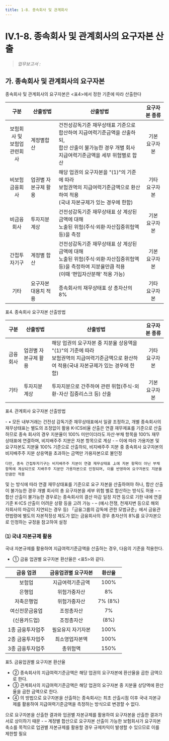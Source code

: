 ```yaml
---
title: 1-8. 종속회사 및 관계회사
---
```

# IV.1-8. 종속회사 및 관계회사의 요구자본 산출

> _업무보고서 :_ <OverlayDemo id ="AI719"/>

## 가. 종속회사 및 관계회사의 요구자본 
종속회사 및 관계회사의 요구자본은 \<표4>에서 정한 기준에 따라 산출한다

|구분|산출방법| 산출방법 |요구자본 종류|
|:-:|--|--|:--:|
|보험회사 및 <br/>보험업 관련회사|계정별합산| 건전성감독기준 재무상태표 기준으로 합산하여 지급여력기준금액을 산출하되,<br/> 합산 산출이 불가능한 경우 개별 회사 지급여력기준금액을 세부 위험별로 합산 |기본<br/>요구자본|
|비보험<br/>금융회사|업권별 자본규제 활용| 해당 업권의 요구자본을 "(1)"의 기준에 따라 <br/>보험권역의 지급여력기준금액으로 환산하여 적용<br/>(국내 자본규제가 있는 경우에 한함)|기타<br/>요구자본|
|비금융회사|투자지분 계상 |건전성감독기준 재무상태표 상 계상된 금액에 대해<br/> 노출된 위험(주식‧외환‧자산집중위험액 등)을 측정|기본<br/>요구자본|
|간접투자기구|계정별 합산 |건전성감독기준 재무상태표 상 계상된 금액에 대해<br/> 노출된 위험(주식·외환·자산집중위험액 등)을 측정하여 지분율만큼 적용 <br/>(이때 ‘편입자산분해’ 적용 가능)|기본<br/>요구자본|
|기타<GTooltipIcon desc="비례성원칙에 해당하는 경우"/>|요구자본 대용치 적용 |종속회사의 재무상태표 상 총자산의 8%|기타<br/>요구자본|

<GCaption>표4. 종속회사 요구자본 산출방법</GCaption>

|구분|산출방법| 산출방법 |요구자본 종류|
|:-:|--|--|:--:|
|금융회사|업권별 자본규제 활용|해당 업권의 요구자본 중 지분율 상응액을 "(1)"의 기준에 따라<br/> 보험권역의 지급여력기준금액으로 환산하여 적용(국내 자본규제가 있는 경우에 한함)|기타<br/>요구자본|
|기타|투자지분계상|투자지분으로 간주하여 관련 위험(주식･외환･자산 집중리스크 등) 산출|기본<br/>요구자본|

<GCaption>표4. 관계회사 요구자본 산출방법</GCaption>

<GCmt severity="aa">
- • 모든 내부거래는 건전성 감독기준 재무상태표에서 일괄 조정하고, 개별 종속회사의 재무상태표는 별도의 조정없이 활용
</GCmt>

<Accordion  activeIndex={[]}>
<AccordionTab header="종속 간접투자기구의 경우, 다른 종속회사와 달리 요구자본을 지분율만큼만 적용하는 이유">
    K-ICS비율 산출은 연결 재무제표를 기준으로 산출하므로 종속 회사의 경우 지분율이 100% 미만이더라도 자산·부채 항목을 100% 재무상태표에 연결하며, 비지배주주 지분은 자본 항목으로 계상
    - – 이에 따라 가용자본 및 요구자본도 지분율 100% 기준으로 산출하되, 비지배주주 지분 중 종속회사 요구자본의 비지배주주 지분 상응액을 초과하는 금액만 가용자본으로 불인정

    다만, 종속 간접투자기구는 비지배주주 지분이 연결 재무상태표 上에 자본 항목이 아닌 부채 항목에 계상되므로 지배주주 지분만 가용자본으로 인정되며, 이를 반영하여 요구자본도 지분율만큼만 적용
</AccordionTab>
<AccordionTab header="보험회사 및 보험업 관련회사에 대해 요구자본을 합산하여 산출하기 어려운 경우">
    <OverlayDemo id="보험회사" /> 및 <OverlayDemo id="보험업관련회사" />는 <OverlayDemo id="계정별합산" />방식에 따라 연결 재무상태표를 기준으로 요구 자본을 산출하여야 하나, 합산 산출이 불가능한 경우 개별 회사의 총 요구자본을 세부 위험 별로 합산하는 방식도 허용
    - – 합산 산출이 불가능한 경우로는 종속회사의 결산 마감 일정 지연 등으로 기한 내에 연결 기준 K-ICS 산출이 어려운 상황 등을 고려 가능
    - – (예시:전쟁, 천재지변 등으로 해외 자회사의 마감이 지연되는 경우 등)
</AccordionTab>
<AccordionTab header="비례성원칙에 해당하는 경우, 종속회사 요구자본을 총자산의 8%를 적용하는 근거">
    「금융그룹의 감독에 관한 모범규준」에서 금융관련법령에 별도의 자본적정성 제도가 없는 금융회사의 경우 총자산의 8%를 요구자본으로 인정하는 규정을 참고하여 설정
</AccordionTab>
</Accordion>

### ⑴ 국내 자본규제 활용
국내 자본규제를 활용하여 지급여력기준금액을 산출하는 경우, 다음의 기준을 적용한다.
- ① 금융 업권별 요구자본 환산율은 \<표5>와 같다.

|금융 업권|금융업권별 요구자본|환산율|
|:-:|:-:|:-:|
|보험업|지급여력기준금액|100%|
|은행업|위험가중자산|8%|
|저축은행업|위험가중자산|7% (8%)<GTooltipIcon desc="자산총액이 1조원 이상인 상호저축은행"/>|
|여신전문금융업|조정총자산|7%|
|(신용카드업)|조정총자산|(8%)|
|1종 금융투자업주<GTooltipIcon desc="금융투자업자 중 투자매매업자 또는 투자중개업자"/>|필요유지 자기자본|100%|
|2종 금융투자업주<GTooltipIcon desc="금융투자업자 중 금융위원회 인가를 받은 집합투자업자"/>|최소영업자본액|100%|
|3종 금융투자업주<GTooltipIcon desc="금융투자업자 중 신탁업자"/>|총위험액|150%|

<GCaption>표5. 금융업권별 요구자본 환산율</GCaption>

- ② 종속회사의 지급여력기준금액은 해당 업권의 요구자본에 환산율을 곱한 금액으로 한다.
- ③ 관계회사의 지급여력기준금액은 해당 업권의 요구자본 중 지분율 상당액에 환산율을 곱한 금액으로 한다.
- ④ <OverlayDemo id="412_나" />의 방법으로 요구자본을 산출하는 종속회사는 최초 산출시점 이후 국내 자본규제를 활용하여 지급여력기준금액을 측정하는 방식으로 변경할 수 없다.

<Accordion multiple activeIndex={[]}>
<AccordionTab header="계정별 합산으로 요구자본을 산출한 종속회사에 대해 업권별 자본규제 활용을 제한하는 이유">
    <OverlayDemo id="계정별합산" />으로 요구자본을 산출한 결과와 업권별 자본규제를 활용하여 요구자본을 산출한 결과가 서로 상이하기 때문
    - – 계정별 합산으로 요구자본 산출이 가능한 보험회사가 요구자본 축소를 목적으로 업권별 자본규제를 활용할 경우 규제차익이 발생할 수 있으므로 이를 제한할 필요
</AccordionTab>
</Accordion>

